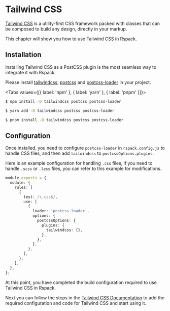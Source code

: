 # Tailwind CSS

[Tailwind CSS](https://tailwindcss.com/) is a utility-first CSS framework packed with classes that can be composed to build any design, directly in your markup.

This chapter will show you how to use Tailwind CSS in Rspack.

## Installation

Installing Tailwind CSS as a PostCSS plugin is the most seamless way to integrate it with Rspack.

Please install [tailwindcss](https://tailwindcss.com/), [postcss](https://postcss.org/) and [postcss-loader](https://www.npmjs.com/package/) in your project.


<Tabs values={[{ label: 'npm' }, { label: 'yarn' }, { label: 'pnpm' }]}>
  <Tab>

```sh
$ npm install -D tailwindcss postcss postcss-loader
```

  </Tab>

  <Tab>

```sh
$ yarn add -D tailwindcss postcss postcss-loader
```

  </Tab>

  <Tab>

```sh
$ pnpm install -D tailwindcss postcss postcss-loader
```

  </Tab>
</Tabs>

## Configuration

Once installed, you need to configure `postcss-loader` in `rspack.config.js` to handle CSS files, and then add `tailwindcss` to `postcssOptions.plugins`.

Here is an example configuration for handling `.css` files, if you need to handle `.scss` or `.less` files, you can refer to this example for modifications.

```ts title="rspack.config.js"
module.exports = {
  module: {
    rules: [
      {
        test: /\.css$/,
        use: [
          {
            loader: 'postcss-loader',
            options: {
              postcssOptions: {
                plugins: {
                  tailwindcss: {},
                },
              },
            },
          },
        ],
      },
    ],
  },
};
```

At this point, you have completed the build configuration required to use Tailwind CSS in Rspack.

Next you can follow the steps in the [Tailwind CSS Documentation](https://tailwindcss.com/docs/installation/using-postcss) to add the required configuration and code for Tailwind CSS and start using it.
